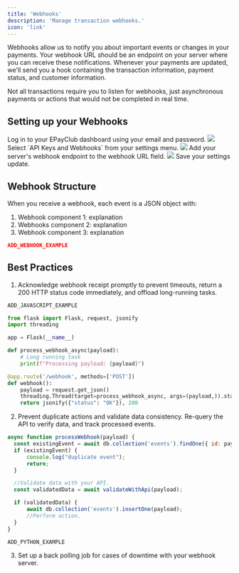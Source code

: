 ```yaml
---
title: 'Webhooks'
description: 'Manage transaction webhooks.'
icon: 'link'
---
```


Webhooks allow us to notify you about important events or changes in your payments. Your webhook URL should be an endpoint on your server where you can receive these notifications. Whenever your payments are updated, we'll send you a hook containing the transaction information, payment status, and customer information.

Not all transactions require you to listen for webhooks, just asynchronous payments or actions that would not be completed in real time.

## Setting up your Webhooks
<Steps>
    <Step title="Access your Dashboard" icon="gear">
        Log in to your EPayClub dashboard using your email and password.
        <img src="/images/epay_login.jpg" />
    </Step>
    <Step title="Navigate to your Webhook Settings" icon="gear">
        Select `API Keys and Webhooks` from your settings menu.
        <img src="/images/epay_settings.jpg" />
    </Step>
    <Step title="Update your Webhook URL" icon="gear">
        Add your server's webhook endpoint to the webhook URL field.
        <img src="/images/epay_webhook.jpg" />
    </Step>
    <Step title="Confirm your changes" icon="gear">
        Save your settings update.
    </Step>
</Steps>

## Webhook Structure
When you receive a webhook, each event is a JSON object with:

1. Webhook component 1: explanation
2. Webhooks component 2: explanation
3. Webhook component 3: explanation

```json Webhook Example
ADD_WEBHOOK_EXAMPLE
```

## Best Practices
1. Acknowledge webhook receipt promptly to prevent timeouts, return a 200 HTTP status code immediately, and offload long-running tasks.
<CodeGroup>

```javascript Node.js
ADD_JAVASCRIPT_EXAMPLE
```

```python Python
from flask import Flask, request, jsonify
import threading

app = Flask(__name__)

def process_webhook_async(payload):
    # Long running task
    print(f"Processing payload: {payload}")

@app.route('/webhook', methods=['POST'])
def webhook():
    payload = request.get_json()
    threading.Thread(target=process_webhook_async, args=(payload,)).start()
    return jsonify({"status": "OK"}), 200
```

</CodeGroup>

2. Prevent duplicate actions and validate data consistency. Re-query the API to verify data, and track processed events.
<CodeGroup>

```javascript Node.js
async function processWebhook(payload) {
  const existingEvent = await db.collection('events').findOne({ id: payload.id });
  if (existingEvent) {
      console.log("duplicate event");
      return;
  }

  //Validate data with your API.
  const validatedData = await validateWithApi(payload);

  if (validatedData) {
      await db.collection('events').insertOne(payload);
      //Perform action.
  }
}
```

```python Python
ADD_PYTHON_EXAMPLE
```

</CodeGroup>

3. Set up a back polling job for cases of downtime with your webhook server.